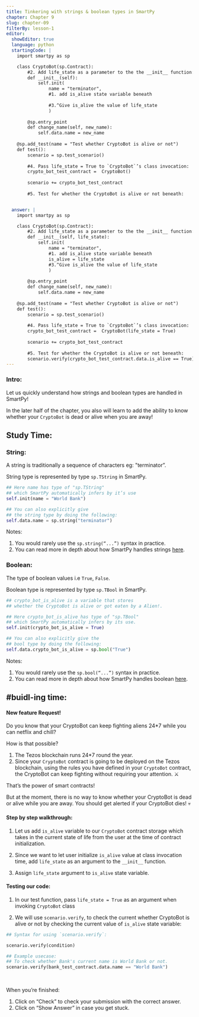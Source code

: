 ```yaml
---
title: Tinkering with strings & boolean types in SmartPy
chapter: Chapter 9
slug: chapter-09
filterBy: lesson-1
editor:
  showEditor: true
  language: python
  startingCode: |
    import smartpy as sp

    class CryptoBot(sp.Contract):
        #2. Add life_state as a parameter to the the __init__ function:
        def __init__(self):
            self.init(
                name = "terminator",
                #1. add is_alive state variable beneath
                
                #3.^Give is_alive the value of life_state
                )
            
        @sp.entry_point
        def change_name(self, new_name):
            self.data.name = new_name
            
    @sp.add_test(name = "Test whether CryptoBot is alive or not")
    def test():
        scenario = sp.test_scenario()
        
        #4. Pass life_state = True to `CryptoBot`’s class invocation:
        crypto_bot_test_contract =  CryptoBot()
        
        scenario += crypto_bot_test_contract
               
        #5. Test for whether the CryptoBot is alive or not beneath: 


  answer: |  
    import smartpy as sp

    class CryptoBot(sp.Contract):
        #2. Add life_state as a parameter to the the __init__ function:
        def __init__(self, life_state):
            self.init(
                name = "terminator",
                #1. add is_alive state variable beneath
                is_alive = life_state
                #3.^Give is_alive the value of life_state
                )
            
        @sp.entry_point
        def change_name(self, new_name):
            self.data.name = new_name
            
    @sp.add_test(name = "Test whether CryptoBot is alive or not")
    def test():
        scenario = sp.test_scenario()
        
        #4. Pass life_state = True to `CryptoBot`’s class invocation:
        crypto_bot_test_contract =  CryptoBot(life_state = True)
        
        scenario += crypto_bot_test_contract
                
        #5. Test for whether the CryptoBot is alive or not beneath: 
        scenario.verify(crypto_bot_test_contract.data.is_alive == True)
---
```


### Intro: 

Let us quickly understand how strings and boolean types are handled in SmartPy!

In the later half of the chapter, you also will learn to add the ability to know whether your `CryptoBot` is dead or alive when you are away! 

 
## Study Time: 

### String: 
A string is traditionally a sequence of characters eg: <span class="string-highlight">"terminator”.</span>

String type is represented by type `sp.TString` in SmartPy. 

```python
## Here name has type of "sp.TString" 
## which SmartPy automatically infers by it’s use
self.init(name = "World Bank")

## You can also explicitly give 
## the string type by doing the following:
self.data.name = sp.string("terminator")
```

Notes: 

1. You would rarely use the `sp.string(“...”)` syntax in practice. 
2. You can read more in depth about how SmartPy handles strings [here](https://smartpy.io/demo/reference.html#_strings). 


### Boolean:

The type of boolean values i.e `True`, `False`. 

Boolean type is represented by type `sp.TBool` in SmartPy. 

```python
## crypto_bot_is_alive is a variable that stores 
## whether the CryptoBot is alive or got eaten by a Alien!. 

## Here crypto_bot_is_alive has type of "sp.TBool" 
## which SmartPy automatically infers by its use. 
self.init(crypto_bot_is_alive = True)

## You can also explicitly give the 
## bool type by doing the following:
self.data.crypto_bot_is_alive = sp.bool("True")
```

Notes: 

1. You would rarely use the `sp.bool(“...”)` syntax in practice. 
2. You can read more in depth about how SmartPy handles boolean [here](https://smartpy.io/demo/reference.html#_strings). 



## #buidl-ing time:


#### New feature Request!

Do you know that your CryptoBot can keep fighting aliens 24*7 while you can netflix and chill? 

How is that possible?

1. The Tezos blockchain runs 24*7 round the year. 
2. Since your `CryptoBot` contract is going to be deployed on the Tezos blockchain, using the rules you have defined in your `CryptoBot` contract, the CryptoBot can keep fighting without requiring your attention. ⚔️

That’s the power of smart contracts! 

But at the moment, there is no way to know whether your CryptoBot is dead or alive while you are away. You should get alerted if your CryptoBot dies! 💀



#### Step by step walkthrough: 

1. Let us add `is_alive` variable to our `CryptoBot` contract storage which takes in the current state of life from the user at the time of contract initialization. 

2. Since we want to let user initialize `is_alive` value at class invocation time, add `life_state` as an argument to the `__init__` function. 

3. Assign `life_state` argument to `is_alive` state variable. 
 


#### Testing our code: 

1. In our test function, pass `life_state = True` as an argument when invoking `CryptoBot` class 

2. We will use `scenario.verify`, to check the current whether CryptoBot is alive or not by checking the current value of `is_alive` state variable:


```python
## Syntax for using `scenario.verify`: 

scenario.verify(condition)

## Example usecase: 
## To check whether Bank's current name is World Bank or not. 
scenario.verify(bank_test_contract.data.name == "World Bank")

```

<br />

When you’re finished:

1. Click on “Check” to check your submission with the correct answer.
2. Click on “Show Answer” in case you get stuck.